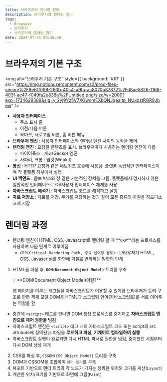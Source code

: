 ```yaml
---
title: 브라우저의 렌더링 원리
description: 브라우저의 렌더링 원리
tags:
  - Browswer
  - 브라우저
  - 브라우저의_렌더링_원리
date: 2024-07-31 09:36:00
---
```


# 브라우저의 기본 구조

<img
  alt="브라우저 기본 구조"
  style={{ background: '#fff' }}
  src="https://img.notionusercontent.com/s3/prod-files-secure%2F8e61f098-260b-40c4-a9fa-ac8070b87872%2Fd8ae5826-1168-403f-ac47-f049fa2e836a%2FUntitled.png/size/w=2000?exp=1734629389&sig=y_2yj9Yz5V7XGwomEXbQNJqeaItp_NUxdstRGR9Jbew"
/>

- **사용자 인터페이스**
  - 주소 표시 줄
  - 이전/다음 버튼
  - 북마크, 새로고침 버튼, 홈 버튼 메뉴
- **브라우저 엔진** : 사용자 인터페이스와 렌더링 엔진 사이의 동작을 제어
- **렌더링 엔진** : 요청한 콘텐츠를 표시. 브라우저마다 사용하는 렌더링 엔진이 다름
  - 파이어폭스 : 게코(Gecko) 엔진
  - 사파리, 크롬 : 웹킷(Webkit)
- **통신** : HTTP 요청과 같은 네트워크 호출에 사용됨. 플랫폼 독립적인 인터페이스이며 각 플랫폼 하부에서 실행
- **UI 백엔드** : 콤보 박스와 창 같은 기본적인 장치를 그림. 플랫폼에서 명시하지 않은 일반적인 인터페이스로 OS사용자 인터페이스 체계를 사용
- **자바스크립트 해석기** : 자바스크립트 코드를 해석하고 실행
- **자료 저장소** : 자료를 저장. 쿠키를 저장하는 것과 같이 모든 종류의 자원을 하드디스크에 저장

# 렌더링 과정

- 렌더링 엔진이 HTML, CSS, Javascript로 렌더링 할 때 **`CRP`**라는 프로세스를 사용하며 다음 단계로 이루어짐
  - `CRP(Critical Rendering Path, 중요 렌더링 경로)` : 브라우저가 HTML, CSS, Javascript를 화면에 픽셀로 변화하는 일련의 단계

1.  HTML을 파싱 후, **`DOM(Document Object Model)`** 트리를 구축

    <aside>
    💡 **DOM(Document Object Model)이란?**

    웹 페이지를 이루는 태그들을 자바스크립트가 이용할 수 있게끔 브라우저가 트리 구조로 만든 객체 모델
    DOM은 HTML과 스크립팅 언어(자바스크립트)를 서로 이어주는 역할을 함

    </aside>

- 중간에 `<script>` 태그를 만나면 DOM 생성 프로세스를 중지하고 **자바스크립트 엔진으로 제어 권한을 넘김**
- 자바스크립트 엔진은 `<script>` 태그 내의 자바스크립트 코드 또는 script의 src attribute에 정의된 js 파일을 **로드하고 파싱, 기계어로 컴파일하여 실행**
- 자바스크립트 실행이 완료되면 다시 HTML 파서로 권한을 넘김, 중지했던 시점부터 다시 DOM 생성 재개

2. CSS를 파싱 후, `CSSOM(CSS Object Model)` 트리를 구축
3. DOM과 CSSOM을 조합하여 `렌더 트리`를 구축
4. 뷰포트 기반으로 렌더 트리의 각 노드가 가지는 정확한 위치와 크기를 계산(`Layout`)
5. 계산한 위치/크기를 기반으로 화면에 그림(`Paint`)
